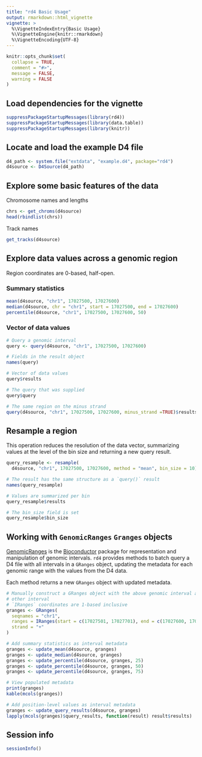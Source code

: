 ```yaml
---
title: "rd4 Basic Usage"
output: rmarkdown::html_vignette
vignette: >
  %\VignetteIndexEntry{Basic Usage}
  %\VignetteEngine{knitr::rmarkdown}
  %\VignetteEncoding{UTF-8}
---
```


```r
knitr::opts_chunk$set(
  collapse = TRUE,
  comment = "#>",
  message = FALSE,
  warning = FALSE
)
```

## Load dependencies for the vignette

```r
suppressPackageStartupMessages(library(rd4))
suppressPackageStartupMessages(library(data.table))
suppressPackageStartupMessages(library(knitr))
```

## Locate and load the example D4 file

```r
d4_path <- system.file("extdata", "example.d4", package="rd4")
d4source <- D4Source(d4_path)
```

## Explore some basic features of the data

Chromosome names and lengths

```r
chrs <- get_chroms(d4source)
head(rbindlist(chrs))
```

Track names

```r
get_tracks(d4source)
```

## Explore data values across a genomic region

Region coordinates are 0-based, half-open.

### Summary statistics

```r
mean(d4source, "chr1", 17027500, 17027600)
median(d4source, chr = "chr1", start = 17027500, end = 17027600)
percentile(d4source, "chr1", 17027500, 17027600, 50)
```

### Vector of data values

```r
# Query a genomic interval
query <- query(d4source, "chr1", 17027500, 17027600)

# Fields in the result object
names(query)

# Vector of data values
query$results

# The query that was supplied
query$query

# The same region on the minus strand
query(d4source, "chr1", 17027500, 17027600, minus_strand =TRUE)$results
```

## Resample a region

This operation reduces the resolution of the data vector, summarizing values at the level of the bin size and returning a new query result.

```r
query_resample <- resample(
  d4source, "chr1", 17027500, 17027600, method = "mean", bin_size = 10)

# The result has the same structure as a `query()` result
names(query_resample)

# Values are summarized per bin
query_resample$results

# The bin_size field is set
query_resample$bin_size
```

## Working with `GenomicRanges` `Granges` objects

[GenomicRanges](https://bioconductor.org/packages/release/bioc/html/GenomicRanges.html) is the [Bioconductor](https://bioconductor.org/) package for representation and manipulation of genomic intervals. `rd4` provides methods to batch query a D4 file with all intervals in a `GRanges` object, updating the metadata for each genomic range with the values from the D4 data.

Each method returns a new `GRanges` object with updated metadata.

```r
# Manually construct a GRanges object with the above genomic interval and one 
# other interval
# `IRanges` coordinates are 1-based inclusive
granges <- GRanges(
  seqnames = "chr1", 
  ranges = IRanges(start = c(17027501, 17027701), end = c(17027600, 17027800)), 
  strand = "+"
)

# Add summary statistics as interval metadata
granges <- update_mean(d4source, granges)
granges <- update_median(d4source, granges)
granges <- update_percentile(d4source, granges, 25)
granges <- update_percentile(d4source, granges, 50)
granges <- update_percentile(d4source, granges, 75)

# View populated metadata
print(granges)
kable(mcols(granges))

# Add position-level values as interval metadata
granges <- update_query_results(d4source, granges)
lapply(mcols(granges)$query_results, function(result) result$results)
```

## Session info

```r
sessionInfo()
```
